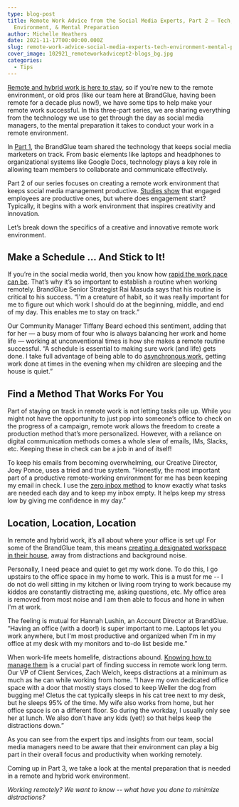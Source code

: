```yaml
---
type: blog-post
title: Remote Work Advice from the Social Media Experts, Part 2 — Tech,
  Environment, & Mental Preparation
author: Michelle Heathers
date: 2021-11-17T00:00:00.000Z
slug: remote-work-advice-social-media-experts-tech-environment-mental-preparation-part-2
cover_image: 102921_remoteworkadvicept2-blogs_bg.jpg
categories:
  - Tips
---
```

[Remote and hybrid work is here to stay](https://buffer.com/2021-state-of-remote-work), so if you’re new to the remote environment, or old pros (like our team here at BrandGlue, having been remote for a decade plus now!), we have some tips to help make your remote work successful. In this three-part series, we are sharing everything from the technology we use to get through the day as social media managers, to the mental preparation it takes to conduct your work in a remote environment.

In [Part 1](https://brandglue.com/blog/remote-work-advice-social-media-experts-tech-environment-mental-preparation/), the BrandGlue team shared the technology that keeps social media marketers on track. From basic elements like laptops and headphones to organizational systems like Google Docs, technology plays a key role in allowing team members to collaborate and communicate effectively.

Part 2 of our series focuses on creating a remote work environment that keeps social media management productive. [Studies show](https://www.hrcloud.com/blog/five-ways-in-which-work-environment-affects-employee-productivity) that engaged employees are productive ones, but where does engagement start? Typically, it begins with a work environment that inspires creativity and innovation.

Let’s break down the specifics of a creative and innovative remote work environment.



## Make a Schedule … And Stick to It!

If you’re in the social media world, then you know how [rapid the work pace can be](https://brandglue.com/blog/mid-year-round-up-major-social-media-changes-of-2020-so-far/). That’s why it’s so important to establish a routine when working remotely. BrandGlue Senior Strategist Rai Masuda says that his routine is critical to his success. “I'm a creature of habit, so it was really important for me to figure out which work I should do at the beginning, middle, and end of my day. This enables me to stay on track.”

Our Community Manager Tiffany Beard echoed this sentiment, adding that for her — a busy mom of four who is always balancing her work and home life — working at unconventional times is how she makes a remote routine successful. “A schedule is essential to making sure work (and life) gets done. I take full advantage of being able to do [asynchronous work](https://www.forbes.com/sites/forbesbusinesscouncil/2021/03/19/10-remote-workplace-trends-to-look-out-for-in-2021/?sh=37b559672ffd), getting work done at times in the evening when my children are sleeping and the house is quiet.”



## Find a Method That Works For You

Part of staying on track in remote work is not letting tasks pile up. While you might not have the opportunity to just pop into someone’s office to check on the progress of a campaign, remote work allows the freedom to create a production method that’s more personalized. However, with a reliance on digital communication methods comes a whole slew of emails, IMs, Slacks, etc. Keeping these in check can be a job in and of itself!

To keep his emails from becoming overwhelming, our Creative Director, Joey Ponce, uses a tried and true system. “Honestly, the most important part of a productive remote-working environment for me has been keeping my email in check. I use the [zero inbox method](https://blog.hubspot.com/service/inbox-zero) to know exactly what tasks are needed each day and to keep my inbox empty. It helps keep my stress low by giving me confidence in my day.”

## Location, Location, Location

In remote and hybrid work, it’s all about where your office is set up! For some of the BrandGlue team, this means [creating a designated workspace in their house](https://blog.hubspot.com/marketing/productivity-tips-working-from-home), away from distractions and background noise.

Personally, I need peace and quiet to get my work done. To do this, I go upstairs to the office space in my home to work. This is a must for me -- I do not do well sitting in my kitchen or living room trying to work because my kiddos are constantly distracting me, asking questions, etc. My office area is removed from most noise and I am then able to focus and hone in when I'm at work.

The feeling is mutual for Hannah Lushin, an Account Director at BrandGlue. “Having an office (with a door!) is super important to me. Laptops let you work anywhere, but I'm most productive and organized when I'm in my office at my desk with my monitors and to-do list beside me.”

When work-life meets homelife, distractions abound. [Knowing how to manage them](https://www.forbes.com/sites/theyec/2021/06/17/seven-tips-to-lead-a-remote-team-successfully-in-2021/?sh=332bdc5b4743) is a crucial part of finding success in remote work long term. Our VP of Client Services, Zach Welch, keeps distractions at a minimum as much as he can while working from home. “I have my own dedicated office space with a door that mostly stays closed to keep Weller the dog from bugging me! Cletus the cat typically sleeps in his cat tree next to my desk, but he sleeps 95% of the time. My wife also works from home, but her office space is on a different floor. So during the workday, I usually only see her at lunch. We also don't have any kids (yet!) so that helps keep the distractions down.”

As you can see from the expert tips and insights from our team, social media managers need to be aware that their environment can play a big part in their overall focus and productivity when working remotely.

Coming up in Part 3, we take a look at the mental preparation that is needed in a remote and hybrid work environment.

*Working remotely? We want to know -- what have you done to minimize distractions?*
